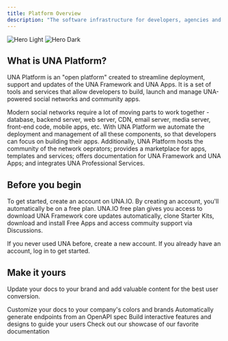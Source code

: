 ```yaml
---
title: Platform Overview
description: "The software infrastructure for developers, agencies and startups building social networking and community apps."
---
```


<img
  className="block dark:hidden"
  src="/images/hero-light.svg"
  alt="Hero Light"
/>
<img
  className="hidden dark:block"
  src="/images/hero-dark.svg"
  alt="Hero Dark"
/>

## What is UNA Platform?

UNA Platform is an "open platform" created to streamline deployment, support and updates of the UNA Framework and UNA Apps. 
It is a set of tools and services that allow developers to build, launch and manage UNA-powered social networks and community apps.

Modern social networks require a lot of moving parts to work together - database, backend server, web server, CDN, email server, media server, 
front-end code, mobile apps, etc. With UNA Platform we automate the deployment and management of all these components, so that developers can 
focus on building their apps. Additionally, UNA Platform hosts the community of the network oeprators; provides a marketplace for apps, templates and services; 
offers documentation for UNA Framework and UNA Apps; and integrates UNA Professional Services.

## Before you begin

To get started, create an account on UNA.IO.
By creating an account, you'll automatically be on a free plan. UNA.IO  free plan gives you access to 
download UNA Framework core updates automatically, clone Starter Kits, 
download and install Free Apps and access commuity support via Discussions. 

<CardGroup cols={2}>
  <Card
    title="Sign up"
    icon="user-plus"
    href="framework"
  >
    If you never used UNA before, create a new account.
  </Card>
  <Card
    title="Log in"
    icon="arrow-right-to-arc"
    href="https://mintlify.com/docs/development"
  >
    If you already have an account, log in to get started.
  </Card>
</CardGroup>

## Make it yours

Update your docs to your brand and add valuable content for the best user conversion.

<CardGroup cols={2}>
  <Card
    title="Customize Style"
    icon="palette"
    href="https://mintlify.com/docs/settings/global"
  >
    Customize your docs to your company's colors and brands
  </Card>
  <Card
    title="Reference APIs"
    icon="code"
    href="https://mintlify.com/docs/api-playground/openapi"
  >
    Automatically generate endpoints from an OpenAPI spec
  </Card>
  <Card
    title="Add Components"
    icon="screwdriver-wrench"
    href="https://mintlify.com/docs/components/accordion"
  >
    Build interactive features and designs to guide your users
  </Card>
  <Card
    title="Get Inspiration"
    icon="stars"
    href="https://mintlify.com/showcase"
  >
    Check out our showcase of our favorite documentation
  </Card>
</CardGroup>
